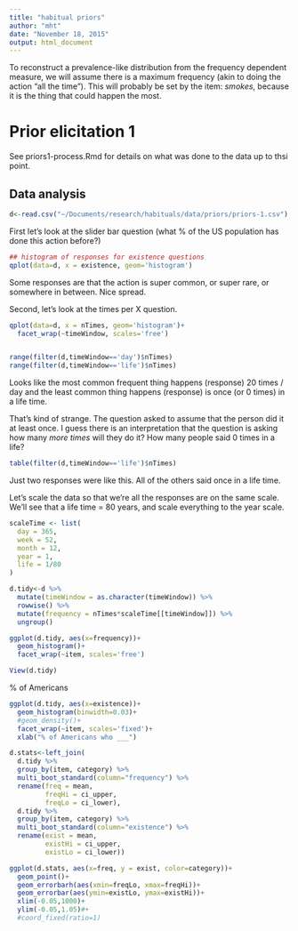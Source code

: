 ```yaml
---
title: "habitual priors"
author: "mht"
date: "November 18, 2015"
output: html_document
---
```



To reconstruct a prevalence-like distribution from the frequency dependent measure, 
we will assume there is a maximum frequency (akin to doing the action "all the time").
This will probably be set by the item: *smokes*, because it is the thing that could happen the most. 


# Prior elicitation 1

See priors1-process.Rmd for details on what was done to the data up to thsi point.

## Data analysis

```r
d<-read.csv("~/Documents/research/habituals/data/priors/priors-1.csv")
```

First let's look at the slider bar question (what % of the US population has done this action before?)

```r
## histogram of responses for existence questions
qplot(data=d, x = existence, geom='histogram')
```

Some responses are that the action is super common, or super rare, or somewhere in between. Nice spread.

Second, let's look at the times per X question.

```r
qplot(data=d, x = nTimes, geom='histogram')+
  facet_wrap(~timeWindow, scales='free')


range(filter(d,timeWindow=='day')$nTimes)
range(filter(d,timeWindow=='life')$nTimes)
```

Looks like the most common frequent thing happens (response) 20 times / day and the least common thing happens (response) is once (or 0 times) in a life time.

That's kind of strange. The question asked to assume that the person did it at least once. I guess there is an interpretation that the question is asking how many *more times* will they do it? How many people said 0 times in a life?

```r
table(filter(d,timeWindow=='life')$nTimes)
```

Just two responses were like this. All of the others said once in a life time. 

Let's scale the data so that we're all the responses are on the same scale.
We'll see that a life time = 80 years, and scale everything to the year scale.


```r
scaleTime <- list(
  day = 365,
  week = 52,
  month = 12,
  year = 1,
  life = 1/80
)

d.tidy<-d %>% 
  mutate(timeWindow = as.character(timeWindow)) %>%
  rowwise() %>%
  mutate(frequency = nTimes*scaleTime[[timeWindow]]) %>%
  ungroup() 

ggplot(d.tidy, aes(x=frequency))+
  geom_histogram()+
  facet_wrap(~item, scales='free')

View(d.tidy)

```

% of Americans 
```r
ggplot(d.tidy, aes(x=existence))+
  geom_histogram(binwidth=0.03)+
  #geom_density()+
  facet_wrap(~item, scales='fixed')+
  xlab("% of Americans who ___")
```



```r

d.stats<-left_join(
  d.tidy %>% 
  group_by(item, category) %>%
  multi_boot_standard(column="frequency") %>%
  rename(freq = mean,
         freqHi = ci_upper,
         freqLo = ci_lower),
  d.tidy %>% 
  group_by(item, category) %>%
  multi_boot_standard(column="existence") %>%
  rename(exist = mean,
         existHi = ci_upper,
         existLo = ci_lower))

ggplot(d.stats, aes(x=freq, y = exist, color=category))+
  geom_point()+
  geom_errorbarh(aes(xmin=freqLo, xmax=freqHi))+
  geom_errorbar(aes(ymin=existLo, ymax=existHi))+
  xlim(-0.05,1000)+
  ylim(-0.05,1.05)#+
  #coord_fixed(ratio=1)


```
